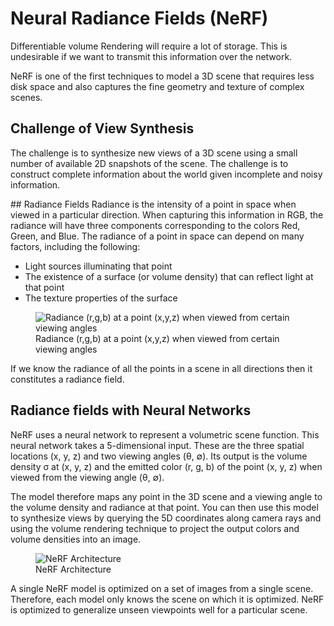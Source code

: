 # Neural Radiance Fields (NeRF)

Differentiable volume Rendering will require a lot of storage. This is undesirable if we want to transmit this information over the network.

NeRF is one of the first techniques to model a 3D scene that requires less disk space and also captures the fine geometry and texture of complex scenes.

## Challenge of View Synthesis
 The challenge is to synthesize new views of a 3D scene using a small number of available 2D snapshots of the scene. The challenge is to construct complete information about the world given incomplete and noisy information.

 ## Radiance Fields
 Radiance is the intensity of a point in space when viewed in a particular direction. When capturing this information in RGB, the radiance will have three components corresponding to the colors Red, Green, and Blue. The radiance of a point in space can depend on many factors, including the following:

* Light sources illuminating that point
* The existence of a surface (or volume density) that can reflect light at that point
* The texture properties of the surface

![Radiance (r,g,b) at a point (x,y,z) when viewed from certain viewing angles](/Images/radiance.png)

If we know the radiance of all the points in a scene in all directions then it constitutes a radiance field.

## Radiance fields with Neural Networks

NeRF uses a neural network to represent a volumetric scene function. This neural network takes a 5-dimensional input. These are the three spatial locations (x, y, z) and two viewing angles (θ, ∅). Its output is the volume density σ at (x, y, z) and the emitted color (r, g, b) of the point (x, y, z) when viewed from the viewing angle (θ, ∅).

The model therefore maps any point in the 3D scene and a viewing angle to the volume density and radiance at that point. You can then use this model to synthesize views by querying the 5D coordinates along camera rays and using the volume rendering technique to project the output colors and volume densities into an image.

![NeRF Architecture](/Images/nerf_architecture.png)

A single NeRF model is optimized on a set of images from a single scene. Therefore, each model only knows the scene on which it is optimized. NeRF is optimized to generalize unseen viewpoints well for a particular scene.